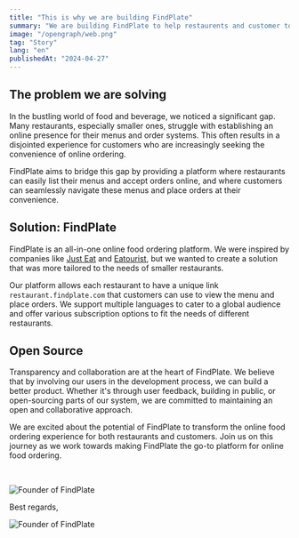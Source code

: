 ```yaml
---
title: "This is why we are building FindPlate"
summary: "We are building FindPlate to help restaurents and customer to easily navigate the menus and order."
image: "/opengraph/web.png"
tag: "Story"
lang: "en"
publishedAt: "2024-04-27"
---
```


## The problem we are solving

In the bustling world of food and beverage, we noticed a significant gap. Many restaurants, especially smaller ones, struggle with establishing an online presence for their menus and order systems. This often results in a disjointed experience for customers who are increasingly seeking the convenience of online ordering.

FindPlate aims to bridge this gap by providing a platform where restaurants can easily list their menus and accept orders online, and where customers can seamlessly navigate these menus and place orders at their convenience.

## Solution: FindPlate

FindPlate is an all-in-one online food ordering platform. We were inspired by companies like [Just Eat](https://www.just-eat.co.uk/) and [Eatourist](https://eatourist.com/), but we wanted to create a solution that was more tailored to the needs of smaller restaurants.

Our platform allows each restaurant to have a unique link `restaurant.findplate.com` that customers can use to view the menu and place orders. We support multiple languages to cater to a global audience and offer various subscription options to fit the needs of different restaurants.

## Open Source

Transparency and collaboration are at the heart of FindPlate. We believe that by involving our users in the development process, we can build a better product. Whether it's through user feedback, building in public, or open-sourcing parts of our system, we are committed to maintaining an open and collaborative approach.

We are excited about the potential of FindPlate to transform the online food ordering experience for both restaurants and customers. Join us on this journey as we work towards making FindPlate the go-to platform for online food ordering.

<br />

<img
  src="/blogs/story/founder.png"
  alt="Founder of FindPlate"
  class="h-48 w-48 rounded-lg"
/>

Best regards,

<img
  src="/blogs/story/signature.png"
  alt="Founder of FindPlate"
  class="h-auto w-12 rounded-lg"
/>

